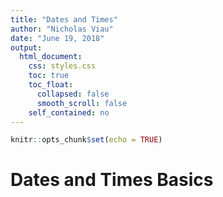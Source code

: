 ---
title: "Dates and Times"
author: "Nicholas Viau"
date: "June 19, 2018"
output:
  html_document:
    css: styles.css
    toc: true
    toc_float:
      collapsed: false
      smooth_scroll: false
    self_contained: no
---

```{r setup, include=FALSE}
knitr::opts_chunk$set(echo = TRUE)
```

# Dates and Times Basics


